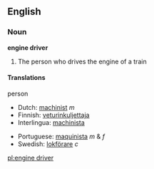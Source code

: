 ==English==
===Noun===
'''engine driver'''

# The person who drives the engine of a train

====Translations====
;person
{{top}}
*Dutch: [[machinist]] ''m''
*Finnish: [[veturinkuljettaja]]
*Interlingua: [[machinista]]
{{mid}}
*Portuguese: [[maquinista]] ''m'' & ''f''
*Swedish: [[lokförare]] ''c''
{{bottom}}

[[pl:engine driver]]